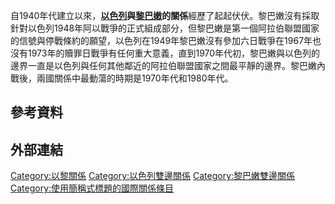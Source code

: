 自1940年代建立以來，'''[[以色列|以色列]]與[[黎巴嫩|黎巴嫩]]的關係'''經歷了起起伏伏。黎巴嫩沒有採取針對以色列1948年阿以戰爭的正式組成部分，但黎巴嫩是第一個阿拉伯聯盟國家的信號與停戰條約的願望，以色列在1949年黎巴嫩沒有參加六日戰爭在1967年也沒有1973年的贖罪日戰爭有任何重大意義，直到1970年代初，黎巴嫩與以色列的邊界一直是以色列與任何其他鄰近的阿拉伯聯盟國家之間最平靜的邊界。黎巴嫩內戰後，兩國關係中最動蕩的時期是1970年代和1980年代。
== 參考資料 ==
{{reflist}}

== 外部連結 ==
{{以色列外交}}
{{黎巴嫩外交}}

[[Category:以黎關係|Category:以黎關係]]
[[Category:以色列雙邊關係|Category:以色列雙邊關係]]
[[Category:黎巴嫩雙邊關係|Category:黎巴嫩雙邊關係]]
[[Category:使用簡稱式標題的國際關係條目|Category:使用簡稱式標題的國際關係條目]]